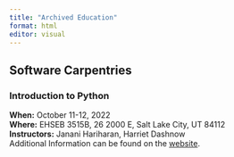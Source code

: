 ```yaml
---
title: "Archived Education"
format: html
editor: visual
---
```


## Software Carpentries

### Introduction to Python

**When:** October 11-12, 2022\
**Where:** EHSEB 3515B, 26 2000 E, Salt Lake City, UT 84112\
**Instructors:** Janani Hariharan, Harriet Dashnow\
Additional Information can be found on the [website](https://quinlan-lab.github.io/2022-10-11-Utah-Python/).
